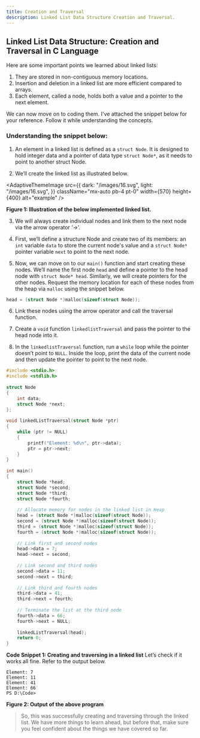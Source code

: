 ```yaml
---
title: Creation and Traversal
description: Linked List Data Structure Creation and Traversal.
---
```


## Linked List Data Structure: Creation and Traversal in C Language

Here are some important points we learned about linked lists:

1. They are stored in non-contiguous memory locations.
2. Insertion and deletion in a linked list are more efficient compared to arrays.
3. Each element, called a node, holds both a value and a pointer to the next element.

We can now move on to coding them. I've attached the snippet below for your reference. Follow it while understanding the concepts.

### Understanding the snippet below:

1. An element in a linked list is defined as a `struct Node`. It is designed to hold integer data and a pointer of data type `struct Node*`, as it needs to point to another struct Node.

2. We’ll create the linked list as illustrated below.

<AdaptiveThemeImage
  src={{
    dark: "/images/16.svg",
    light: "/images/16.svg",
  }}
  className="mx-auto pb-4 pt-0"
  width={570}
  height={400}
  alt="example"
/>

**Figure 1: Illustration of the below implemented linked list.**

3. We will always create individual nodes and link them to the next node via the arrow operator ‘→’.

4. First, we’ll define a structure Node and create two of its members: an `int` variable `data` to store the current node's value and a `struct Node*` pointer variable `next` to point to the next node.

5. Now, we can move on to our `main()` function and start creating these nodes. We’ll name the first node `head` and define a pointer to the head node with `struct Node* head`. Similarly, we will create pointers for the other nodes. Request the memory location for each of these nodes from the heap via `malloc` using the snippet below.

```C
head = (struct Node *)malloc(sizeof(struct Node));
```

6. Link these nodes using the arrow operator and call the traversal function.

7. Create a `void` function `linkedlistTraversal` and pass the pointer to the head node into it.

8. In the `linkedlistTraversal` function, run a `while` loop while the pointer doesn’t point to `NULL`. Inside the loop, print the data of the current node and then update the pointer to point to the next node.

```C
#include <stdio.h>
#include <stdlib.h>
 
struct Node
{
    int data;
    struct Node *next;
};
 
void linkedListTraversal(struct Node *ptr)
{
    while (ptr != NULL)
    {
        printf("Element: %d\n", ptr->data);
        ptr = ptr->next;
    }
}
 
int main()
{
    struct Node *head;
    struct Node *second;
    struct Node *third;
    struct Node *fourth;
 
    // Allocate memory for nodes in the linked list in Heap
    head = (struct Node *)malloc(sizeof(struct Node));
    second = (struct Node *)malloc(sizeof(struct Node));
    third = (struct Node *)malloc(sizeof(struct Node));
    fourth = (struct Node *)malloc(sizeof(struct Node));
 
    // Link first and second nodes
    head->data = 7;
    head->next = second;
 
    // Link second and third nodes
    second->data = 11;
    second->next = third;
 
    // Link third and fourth nodes
    third->data = 41;
    third->next = fourth;
 
    // Terminate the list at the third node
    fourth->data = 66;
    fourth->next = NULL;
 
    linkedListTraversal(head);
    return 0;
}
```

**Code Snippet 1: Creating and traversing in a linked list**
Let’s check if it works all fine. Refer to the output below.

```
Element: 7
Element: 11
Element: 41
Element: 66
PS D:\Code>
```
**Figure 2: Output of the above program**

>So, this was successfully creating and traversing through the linked list. We have more things to learn ahead, but before that, make sure you feel confident about the things we have covered so far.

